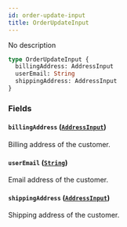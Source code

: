 ```yaml
---
id: order-update-input
title: OrderUpdateInput
---
```


No description

```graphql
type OrderUpdateInput {
  billingAddress: AddressInput
  userEmail: String
  shippingAddress: AddressInput
}
```

### Fields

#### `billingAddress` ([`AddressInput`](/docs/developer/api-reference/inputs/address-input))

Billing address of the customer.

#### `userEmail` ([`String`](/docs/developer/api-reference/scalars/string))

Email address of the customer.

#### `shippingAddress` ([`AddressInput`](/docs/developer/api-reference/inputs/address-input))

Shipping address of the customer.
